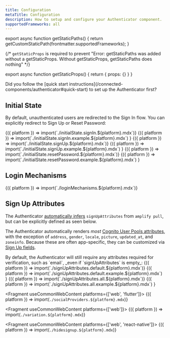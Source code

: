 ```yaml
---
title: Configuration
metaTitle: Configuration
description: How to setup and configure your Authenticator component.
supportedFrameworks: all
---
```



export async function getStaticPaths() {
  return getCustomStaticPath(frontmatter.supportedFrameworks);
}

{/*  `getStaticProps` is required to prevent "Error: getStaticPaths was added without a getStaticProps. Without getStaticProps, getStaticPaths does nothing" */}

export async function getStaticProps() {
  return { props: {} }
}

<Alert role="none" heading="Wait!">
  Did you follow the [quick start instructions](/connected-components/authenticator#quick-start) to set up the Authenticator first?
</Alert>

## Initial State

By default, unauthenticated users are redirected to the Sign In flow. You can explicitly redirect to Sign Up or Reset Password:

<Tabs>
  <TabItem title="Sign In">
    <Fragment>
      {({ platform }) => import(`./initialState.signIn.${platform}.mdx`)}
    </Fragment>
    <Fragment platforms={['web', 'flutter']} useCommonWebContent>
      {({ platform }) =>
        import(`./initialState.signIn.example.${platform}.mdx`)
      }
    </Fragment>
  </TabItem>
  <TabItem title="Sign Up">
    <Fragment>
      {({ platform }) => import(`./initialState.signUp.${platform}.mdx`)}
    </Fragment>
    <Fragment platforms={['web', 'flutter']} useCommonWebContent>
      {({ platform }) =>
        import(`./initialState.signUp.example.${platform}.mdx`)
      }
    </Fragment>
  </TabItem>
  <TabItem title="Reset Password">
    <Fragment>
      {({ platform }) => import(`./initialState.resetPassword.${platform}.mdx`)}
    </Fragment>
    <Fragment platforms={['web', 'flutter']} useCommonWebContent>
      {({ platform }) =>
        import(`./initialState.resetPassword.example.${platform}.mdx`)
      }
    </Fragment>
  </TabItem>
</Tabs>

## Login Mechanisms

<Fragment useCommonWebContent>
  {({ platform }) => import(`./loginMechanisms.${platform}.mdx`)}
</Fragment>

## Sign Up Attributes

<Alert role="none" heading="Zero Configuration">

The Authenticator [automatically infers](#zero-configuration) `signUpAttributes` from `amplify pull`,
but can be explicitly defined as seen below.

</Alert>

The Authenticator automatically renders _most_ [Cognito User Pools attributes](https://docs.aws.amazon.com/cognito/latest/developerguide/user-pool-settings-attributes.html),
with the exception of `address`, `gender`, `locale`, `picture`, `updated_at`, and `zoneinfo`. Because these are often app-specific, they can be customized via [Sign Up fields](customization#sign-up-fields).

<Tabs>
  <TabItem title="Verification Attributes">
    By default, the Authenticator will still require any attributes required for
    verification, such as `email`, _even if `signUpAttributes` is empty_:
    <Fragment>
      {({ platform }) => import(`./signUpAttributes.default.${platform}.mdx`)}
    </Fragment>
    <Fragment platforms={['web', 'flutter']} useCommonWebContent>
      {({ platform }) =>
        import(`./signUpAttributes.default.example.${platform}.mdx`)
      }
    </Fragment>
  </TabItem>
  <TabItem title="All Attributes">
    <Fragment>
      {({ platform }) => import(`./signUpAttributes.all.${platform}.mdx`)}
    </Fragment>
    <Fragment platforms={['web', 'flutter']} useCommonWebContent>
      {({ platform }) =>
        import(`./signUpAttributes.all.example.${platform}.mdx`)
      }
    </Fragment>
  </TabItem>
</Tabs>

<Fragment useCommonWebContent platforms={['web', 'flutter']}>
  {({ platform }) => import(`./socialProviders.${platform}.mdx`)}
</Fragment>

<Fragment useCommonWebContent platforms={['web']}>
  {({ platform }) => import(`./variation.${platform}.mdx`)}
</Fragment>

<Fragment useCommonWebContent platforms={['web', 'react-native']}>
  {({ platform }) => import(`./hidesignup.${platform}.mdx`)}
</Fragment>
